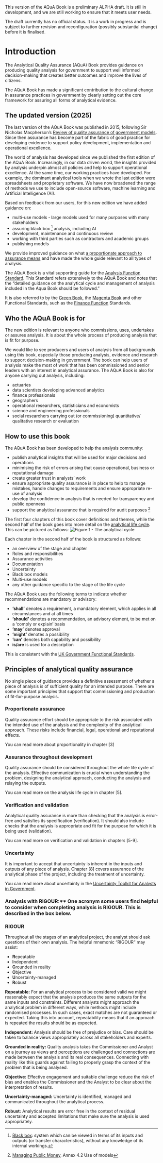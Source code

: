 ::: {.callout-important}
This version of the AQuA Book is a preliminary ALPHA draft.  It is still in development, and we are still working to ensure that it meets user needs. 

The draft currently has no official status. It is a work in progress and is subject to further revision and reconfiguration (possibly substantial change) before it is finalised. 
:::
# Introduction

The Analytical Quality Assurance (AQuA) Book provides guidance on producing quality analysis for government to support well informed decision-making that creates better outcomes and improve the lives of citizens.

The AQuA Book has made a significant contribution to the cultural change in assurance practices in government by clearly setting out the core framework for assuring all forms of analytical evidence. 

## The updated version (2025)

The last version of the AQuA Book was published in 2015, following Sir Nicholas Macpherson's [Review of quality assurance of government models](https://www.gov.uk/government/publications/review-of-quality-assurance-of-government-models). Since then assurance has become part of the fabric of good practice for developing evidence to support policy development, implementation and operational excellence. 

The world of analysis has developed since we published the first edition of the AQuA Book. Increasingly, in our data driven world, the insights provided by analysis underpin almost all policies and help to support operational excellence. At the same time, our working practices have developed. For example, the dominant analytical tools when we wrote the last edition were spreadsheets and proprietary software. We have now broadened the range of methods we use to include open-source software, machine learning and Artificial Intelligence (AI).  

Based on feedback from our users, for this new edition we have added guidance on:  

* multi-use models - large models used for many purposes with many stakeholders 
* assuring black box [^1] analysis, including AI  
* development, maintenance and continuous review  
* working with third parties such as contractors and academic groups  
* publishing models  

We provide improved guidance on what [a proportionate approach to assurance means](https://best-practice-and-impact.github.io/aqua_book_revision/proportionality.html) and have made the whole guide relevant to all types of analysis.

The AQuA Book is a vital supporting guide for the [Analysis Function Standard](https://www.gov.uk/government/publications/government-analysis-functional-standard--2). This Standard refers extensively to the AQuA Book and notes that the "detailed guidance on the analytical cycle and management of analysis included in the Aqua Book should be followed."

It is also referred to by the [Green Book](https://www.gov.uk/government/publications/the-green-book-appraisal-and-evaluation-in-central-government/the-green-book-2020), the [Magenta Book](https://www.gov.uk/government/publications/the-magenta-book) and other Functional Standards, such as the [Finance Function](https://www.gov.uk/government/publications/government-finance-standards-page) Standards. 

## Who the AQuA Book is for

The new edition is relevant to anyone who commissions, uses, undertakes or assures analysis. It is about the whole process of producing analysis that is fit for purpose.

We would like to see producers and users of analysis from all backgrounds using this book, especially those producing analysis, evidence and research to support decision-making in government. The book can help users of analysis make the most of work that has been commissioned and senior leaders with an interest in analytical assurance. The AQuA Book is also for anyone carrying out analysis, including:

* actuaries
* data scientists developing advanced analytics
* finance professionals
* geographers
* operational researchers, statisticians and economists
* science and engineering professionals
* social researchers carrying out (or commissioning) quantitative/ qualitative research or evaluation

## How to use this book

The AQuA Book has been developed to help the analysis community:

* publish analytical insights that will be used for major decisions and operations
* minimising the risk of errors arising that cause operational, business or reputational damage 
* create greater trust in analysts' work
* ensure appropriate quality assurance is in place to help to manage mistakes, handle changes to requirements and ensure appropriate re-use of analysis
* develop the confidence in analysis that is needed for transparency and public openness
* support the analytical assurance that is required for audit purposes [^2]

The first four chapters of this book cover definitions and themes, while the second half of the book goes into more detail on the [analytical life cycle](analytical_lifecycle.qmd). This can be pictured as follows:
![Figure 1 - The analytical cycle](analytical_lifecycle.jpg){fig-alt="This diagram shows the cycle of activities that make up a typical analytical workflow and shows how these map to the chapters of the AQuA Book. The cycle moves from the start point to engagement and scoping, then design, analysis and finally to delivery and communication. After the final stage the cycle either ends at sign-off or returns to the engagement and scoping stage. The figure explains that the cycle is often iterative."}

Each chapter in the second half of the book is structured as follows:

* an overview of the stage and chapter
* Roles and responsibilities 
* Assurance activities
* Documentation
* Uncertainty
* Black box models 
* Multi-use models
* any other guidance specific to the stage of the life cycle

The AQuA Book uses the following terms to indicate whether recommendations are mandatory or advisory: 

* **‘shall’** denotes a requirement, a mandatory element, which applies in all circumstances and at all times 
* **‘should’** denotes a recommendation, an advisory element, to be met on a ‘comply or explain’ basis 
* **‘may’** denotes approval 
* **‘might’** denotes a possibility 
* **‘can’** denotes both capability and possibility 
* **is/are** is used for a description 

This is consistent with the [UK Government Functional Standards](https://www.gov.uk/government/collections/functional-standards). 

## Principles of analytical quality assurance {.unnumbered}

No single piece of guidance provides a definitive assessment of whether a piece of analysis is of sufficient quality for an intended purpose. There are some important principles that support that commissioning and production of fit-for-purpose analysis.

### Proportionate assurance

Quality assurance effort should be appropriate to the risk associated with the intended use of the analysis and the complexity of the analytical approach. These risks include financial, legal, operational and reputational effects. 

You can read more about proportionality in chapter [3] 

### Assurance throughout development

Quality assurance should be considered throughout the whole life cycle of the analysis. Effective communication is crucial when understanding the problem, designing the analytical approach, conducting the analysis and relaying the outputs. 

You can read more on the analysis life cycle in chapter [5].  

### Verification and validation

Analytical quality assurance is more than checking that the analysis is error-free and satisfies its specification (verification). It should also include checks that the analysis is appropriate and fit for the purpose for which it is being used (validation). 

You can read more on verification and validation in chapters [5-9]. 

### Uncertainty 

It is important to accept that uncertainty is inherent in the inputs and outputs of any piece of analysis. Chapter [8] covers assurance of the analytical phase of the project, including the treatment of uncertainty. 

You can read more about uncertainty in the [Uncertainty Toolkit for Analysts in Government](analystsuncertaintytoolkit.github.io).

### Analysis with RIGOUR:** One acronym some users find helpful to consider when completing analysis is RIGOUR. This is described in the box below.  

::: {.callout-tip collapse="true"}
### RIGOUR
Throughout all the stages of an analytical project, the analyst should ask questions of their own analysis. The helpful mnemonic "RIGOUR" may assist:

* **R**epeatable
* **I**ndependent
* **G**rounded in reality
* **O**bjective
* **U**ncertainty-managed
* **R**obust

**Repeatable:** For an analytical process to be considered valid we might reasonably expect that the analysis produces the same outputs for the same inputs and constraints. Different analysts might approach the analytical problem in different ways, while methods might include randomised processes. In such cases, exact matches are not guaranteed or expected. Taking this into account, repeatability means that if an approach is repeated the results should be as expected.  

**Independent:** Analysis should be free of prejudice or bias. Care should be taken to balance views appropriately across all stakeholders and experts.  

**Grounded in reality:** Quality analysis takes the Commissioner and Analyst on a journey as views and perceptions are challenged and connections are made between the analysis and its real consequences. Connecting with reality like this guards against failing to properly grasp the context of the problem that is being analysed.  

**Objective:** Effective engagement and suitable challenge reduce the risk of bias and enables the Commissioner and the Analyst to be clear about the interpretation of results.  

**Uncertainty-managed:** Uncertainty is identified, managed and communicated throughout the analytical process.  

**Robust:** Analytical results are error free in the context of residual uncertainty and accepted limitations that make sure the analysis is used appropriately.  

:::

[^1]: [Black box](https://en.wikipedia.org/wiki/Black_box): system which can be viewed in terms of its inputs and outputs (or transfer characteristics), without any knowledge of its internal workings.
[^2]: [Managing Public Money](https://www.gov.uk/government/publications/managing-public-money ), Annex 4.2 Use of models 
